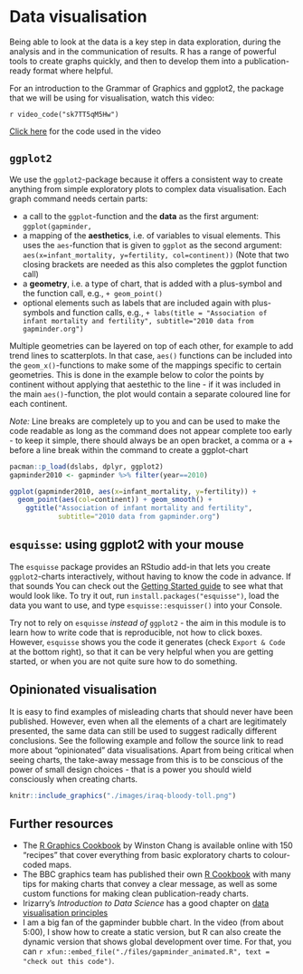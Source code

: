 # Data visualisation

Being able to look at the data is a key step in data exploration, during the analysis and in the communication of results. R has a range of powerful tools to create graphs quickly, and then to develop them into a publication-ready format where helpful.

For an introduction to the Grammar of Graphics and ggplot2, the package that we will be using for visualisation, watch this video:

`r video_code("sk7TT5qM5Hw")`

[Click here](https://drive.google.com/open?id=1UGp7own42PkPv-TLbX29sQUu2DfeaMUp) for the code used in the video


## `ggplot2`

We use the `ggplot2`-package because it offers a consistent way to create anything from simple exploratory plots to complex data visualisation. Each graph command needs certain parts:

* a call to the `ggplot`-function and the **data** as the first argument: `ggplot(gapminder, `
* a mapping of the **aesthetics**, i.e. of variables to visual elements. This uses the `aes`-function that is given to `ggplot` as the second argument: `aes(x=infant_mortality, y=fertility, col=continent))` (Note that two closing brackets are needed as this also completes the ggplot function call)
* a **geometry**, i.e. a type of chart, that is added with a plus-symbol and the function call, e.g., `+ geom_point()`
* optional elements such as labels that are included again with plus-symbols and function calls, e.g., `+ labs(title = "Association of infant mortality and fertility", subtitle="2010 data from gapminder.org")`

Multiple geometries can be layered on top of each other, for example to add trend lines to scatterplots. In that case, `aes()` functions can be included into the `geom_x()`-functions to make some of the mappings specific to certain geometries. This is done in the example below to color the points by continent without applying that aestethic to the line - if it was included in the main `aes()`-function, the plot would contain a separate coloured line for each continent. 

*Note:* Line breaks are completely up to you and can be used to make the code readable as long as the command does not appear complete too early - to keep it simple, there should always be an open bracket, a comma or a + before a line break within the command to create a ggplot-chart

```r
pacman::p_load(dslabs, dplyr, ggplot2)
gapminder2010 <- gapminder %>% filter(year==2010)

ggplot(gapminder2010, aes(x=infant_mortality, y=fertility)) +
  geom_point(aes(col=continent)) + geom_smooth() +
    ggtitle("Association of infant mortality and fertility", 
            subtitle="2010 data from gapminder.org")
```

## `esquisse`: using ggplot2 with your mouse

The `esquisse` package provides an RStudio add-in that lets you create `ggplot2`-charts interactively, without having to know the code in advance. If that sounds You can check out the [Getting Started guide](https://dreamrs.github.io/esquisse/articles/get-started.html){target="_blank"} to see what that would look like. To try it out, run `install.packages("esquisse")`, load the data you want to use, and type `esquisse::esquisser()` into your Console.

Try not to rely on `esquisse` *instead of* `ggplot2` - the aim in this module is to learn how to write code that is reproducible, not how to click boxes. However, `esquisse` shows you the code it generates (check `Export & Code` at the bottom right), so that it can be very helpful when you are getting started, or when you are not quite sure how to do something.

## Opinionated visualisation

It is easy to find examples of misleading charts that should never have been published. However, even when all the elements of a chart are legitimately presented, the same data can still be used to suggest radically different conclusions. See the following example and follow the source link to read more about "opinionated" data visualisations. Apart from being critical when seeing charts, the take-away message from this is to be conscious of the power of small design choices - that is a power you should wield consciously when creating charts. 

```r

knitr::include_graphics("./images/iraq-bloody-toll.png")

```

## Further resources {#further-resources-visualisation}

* The [R Graphics Cookbook](https://r-graphics.org/){target="_blank"} by Winston Chang is available online with 150 "recipes" that cover everything from basic exploratory charts to colour-coded maps.
* The BBC graphics team has published their own [R Cookbook](https://bbc.github.io/rcookbook/){target="_blank"} with many tips for making charts that convey a clear message, as well as some custom functions for making clean publication-ready charts.
* Irizarry's *Introduction to Data Science* has a good chapter on [data visualisation principles](https://rafalab.github.io/dsbook/data-visualization-principles.html){target="_blank"}
* I am a big fan of the gapminder bubble chart. In the video (from about 5:00), I show how to create a static version, but R can also create the dynamic version that shows global development over time. For that, you can `r xfun::embed_file("./files/gapminder_animated.R", text = "check out this code")`.
  
